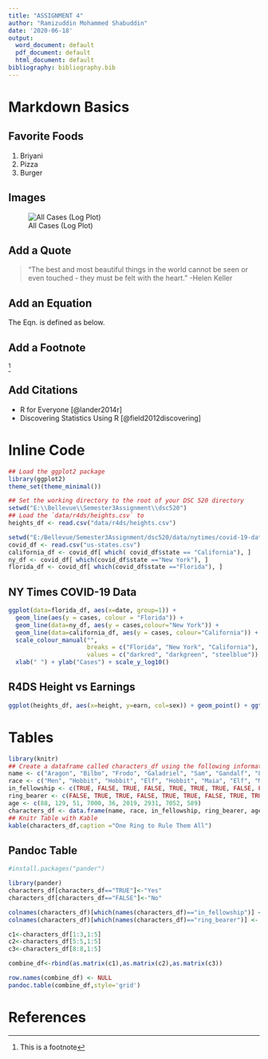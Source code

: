 ```yaml
---
title: "ASSIGNMENT 4"
author: "Ramizuddin Mohammed Shabuddin"
date: '2020-06-18'
output:
  word_document: default
  pdf_document: default
  html_document: default
bibliography: bibliography.bib
---
```


# Markdown Basics

## Favorite Foods
1. Briyani
2. Pizza
3. Burger

## Images
![All Cases (Log Plot)](E:/Bellevue/Semester3Assignment/dsc520/completed/assignment04/plots/10-all-cases-log.png)

## Add a Quote
> "The best and most beautiful things in the world cannot be seen or even touched - 
they must be felt with the heart." -Helen Keller


## Add an Equation
The Eqn. \ref{a_plus_b_square} is defined as below.

\begin{equation}
  (a+b)^2=a^2+b^2+2ab
  \label{a_plus_b_square}
\end{equation}

## Add a Footnote

^[This is a footnote]

## Add Citations
* R for Everyone [@lander2014r]
* Discovering Statistics Using R [@field2012discovering]

# Inline Code
```r
## Load the ggplot2 package
library(ggplot2)
theme_set(theme_minimal())

## Set the working directory to the root of your DSC 520 directory
setwd("E:\\Bellevue\\Semester3Assignment\\dsc520")
## Load the `data/r4ds/heights.csv` to
heights_df <- read.csv("data/r4ds/heights.csv")

setwd("E:/Bellevue/Semester3Assignment/dsc520/data/nytimes/covid-19-data/")
covid_df <- read.csv("us-states.csv")
california_df <- covid_df[ which( covid_df$state == "California"), ]
ny_df <- covid_df[ which(covid_df$state =="New York"), ]
florida_df <- covid_df[ which(covid_df$state =="Florida"), ]
```

## NY Times COVID-19 Data
```r
ggplot(data=florida_df, aes(x=date, group=1)) +
  geom_line(aes(y = cases, colour = "Florida")) +
  geom_line(data=ny_df, aes(y = cases,colour="New York")) +
  geom_line(data=california_df, aes(y = cases, colour="California")) +
  scale_colour_manual("",
                      breaks = c("Florida", "New York", "California"),
                      values = c("darkred", "darkgreen", "steelblue")) +
  xlab(" ") + ylab("Cases") + scale_y_log10()

```


## R4DS Height vs Earnings
```r
ggplot(heights_df, aes(x=height, y=earn, col=sex)) + geom_point() + ggtitle('Height vs. Earnings') + xlab('Height (Inches)') + ylab('Earnings (Dollars)')
```


# Tables
```r
library(knitr)
## Create a dataframe called characters_df using the following information from LOTR
name <- c("Aragon", "Bilbo", "Frodo", "Galadriel", "Sam", "Gandalf", "Legolas", "Sauron", "Gollum")
race <- c("Men", "Hobbit", "Hobbit", "Elf", "Hobbit", "Maia", "Elf", "Maia", "Hobbit")
in_fellowship <- c(TRUE, FALSE, TRUE, FALSE, TRUE, TRUE, TRUE, FALSE, FALSE)
ring_bearer <- c(FALSE, TRUE, TRUE, FALSE, TRUE, TRUE, FALSE, TRUE, TRUE)
age <- c(88, 129, 51, 7000, 36, 2019, 2931, 7052, 589)
characters_df <- data.frame(name, race, in_fellowship, ring_bearer, age)
## Knitr Table with Kable
kable(characters_df,caption ="One Ring to Rule Them All")

```

## Pandoc Table
```r

#install.packages("pander")

library(pander)
characters_df[characters_df=="TRUE"]<-"Yes"
characters_df[characters_df=="FALSE"]<-"No"  

colnames(characters_df)[which(names(characters_df)=="in_fellowship")] <- "In Fellowship?"
colnames(characters_df)[which(names(characters_df)=="ring_bearer")] <- "Is Ring Bearer?"

c1<-characters_df[1:3,1:5]
c2<-characters_df[5:5,1:5]
c3<-characters_df[8:8,1:5]

combine_df<-rbind(as.matrix(c1),as.matrix(c2),as.matrix(c3))

row.names(combine_df) <- NULL
pandoc.table(combine_df,style='grid')


```


# References